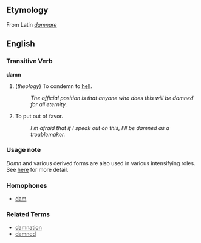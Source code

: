 ==Etymology==
From Latin ''[[damnare]]''

==English==
===Transitive Verb===
'''damn'''

# (''theology'') To condemn to [[hell]].
#: ''The official position is that anyone who does this will be damned for all eternity.''
# To put out of favor.
#: ''I'm afraid that if I speak out on this, I'll be damned as a troublemaker.''

===Usage note===
''Damn'' and various derived forms are also used in various intensifying roles.  See [[damn dang darn durn|here]] for more detail.

===Homophones===
*[[dam]]

===Related Terms===
*[[damnation]]
*[[damned]]